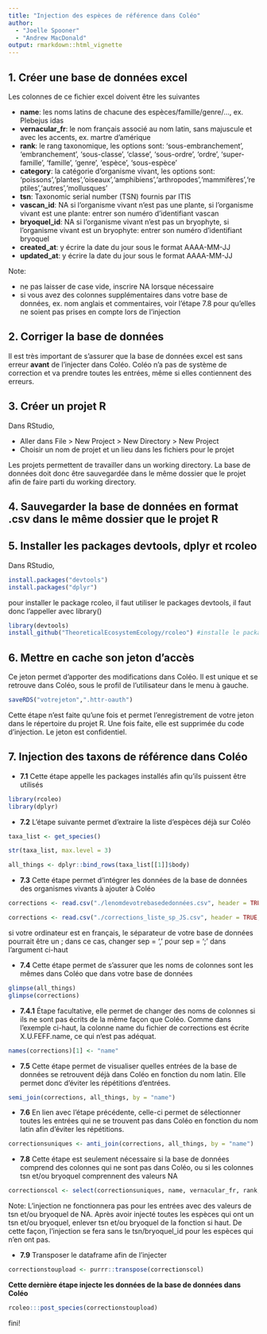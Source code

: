 ```yaml
---
title: "Injection des espèces de référence dans Coléo"
author:
  - "Joelle Spooner"
  - "Andrew MacDonald"
output: rmarkdown::html_vignette
---
```



## 1. Créer une base de données excel
Les colonnes de ce fichier excel doivent être les suivantes

* **name**: les noms latins de chacune des espèces/famille/genre/..., ex. Plebejus idas
* **vernacular_fr**: le nom français associé au nom latin, sans majuscule et avec les accents, ex. martre d'amérique
* **rank**: le rang taxonomique, les options sont: 'sous-embranchement', 'embranchement', 'sous-classe', 'classe', 'sous-ordre', 'ordre', 'super-famille', 'famille', 'genre', 'espèce', 'sous-espèce'
* **category**: la catégorie d'organisme vivant, les options sont: 'poissons','plantes','oiseaux','amphibiens','arthropodes','mammifères','reptiles','autres','mollusques'
* **tsn**: Taxonomic serial number (TSN) fournis par ITIS
* **vascan_id**: NA si l'organisme vivant n'est pas une plante, si l'organisme vivant est une plante: entrer son numéro d'identifiant vascan
* **bryoquel_id**: NA si l'organisme vivant n'est pas un bryophyte, si l'organisme vivant est un bryophyte: entrer son numéro d'identifiant bryoquel
* **created_at**: y écrire la date du jour sous le format AAAA-MM-JJ
* **updated_at**: y écrire la date du jour sous le format AAAA-MM-JJ

Note:

* ne pas laisser de case vide, inscrire NA lorsque nécessaire
* si vous avez des colonnes supplémentaires dans votre base de données, ex. nom anglais et commentaires, voir l'étape 7.8 pour qu'elles ne soient pas prises en compte lors de l'injection

## 2. Corriger la base de données
Il est très important de s'assurer que la base de données excel est sans erreur **avant** de l'injecter dans Coléo. Coléo n'a pas de système de correction et va prendre toutes les entrées, même si elles contiennent des erreurs.


## 3. Créer un projet R
Dans RStudio,

* Aller dans File > New Project > New Directory > New Project
* Choisir un nom de projet et un lieu dans les fichiers pour le projet

Les projets permettent de travailler dans un working directory. La base de données doit donc être sauvegardée dans le même dossier que le projet afin de faire parti du working directory.

## 4. Sauvegarder la base de données en format .csv dans le même dossier que le projet R

## 5. Installer les packages devtools, dplyr et rcoleo
Dans RStudio,


```r
install.packages("devtools")
install.packages("dplyr")
```
pour installer le package rcoleo, il faut utiliser le packages devtools, il faut donc l'appeller avec library()


```r
library(devtools)
install_github("TheoreticalEcosystemEcology/rcoleo") #installe le package rcoleo à partir de github
```
## 6. Mettre en cache son jeton d'accès
Ce jeton permet d'apporter des modifications dans Coléo. Il est unique et se retrouve dans Coléo, sous le profil de l'utilisateur dans le menu à gauche.

```r
saveRDS("votrejeton",".httr-oauth")
```
Cette étape n'est faite qu'une fois et permet l'enregistrement de votre jeton dans le répertoire du projet R. Une fois faite, elle est supprimée du code d'injection. Le jeton est confidentiel.

## 7. Injection des taxons de référence dans Coléo

* **7.1** Cette étape appelle les packages installés afin qu'ils puissent être utilisés

```r
library(rcoleo)
library(dplyr)
```
* **7.2** L'étape suivante permet d'extraire la liste d'espèces déjà sur Coléo

```r
taxa_list <- get_species()

str(taxa_list, max.level = 3)

all_things <- dplyr::bind_rows(taxa_list[[1]]$body)
```
* **7.3** Cette étape permet d'intégrer les données de la base de données des organismes vivants à ajouter à Coléo

```r
corrections <- read.csv("./lenomdevotrebasededonnées.csv", header = TRUE, sep = ',', stringsAsFactors = FALSE, encoding = "UTF-8") #l'encoding UTF-8 permet de garder les accents
```

```r
corrections <- read.csv("./corrections_liste_sp_JS.csv", header = TRUE, sep = ',', stringsAsFactors = FALSE, encoding = "UTF-8")
```
si votre ordinateur est en français, le séparateur de votre base de données pourrait être un ; dans ce cas, changer sep = ',' pour sep = ';' dans l'argument ci-haut



* **7.4** Cette étape permet de s'assurer que les noms de colonnes sont les mêmes dans Coléo que dans votre base de données

```r
glimpse(all_things)
glimpse(corrections)
```
* **7.4.1** Étape facultative, elle permet de changer des noms de colonnes si ils ne sont pas écrits de la même façon que Coléo. Comme dans l'exemple ci-haut, la colonne name du fichier de corrections est écrite X.U.FEFF.name, ce qui n'est pas adéquat.

```r
names(corrections)[1] <- "name"
```
* **7.5** Cette étape permet de visualiser quelles entrées de la base de données se retrouvent déjà dans Coléo en fonction du nom latin. Elle permet donc d'éviter les répétitions d'entrées.

```r
semi_join(corrections, all_things, by = "name")
```
* **7.6** En lien avec l'étape précédente, celle-ci permet de sélectionner toutes les entrées qui ne se trouvent pas dans Coléo en fonction du nom latin afin d'éviter les répétitions.

```r
correctionsuniques <- anti_join(corrections, all_things, by = "name")
```

* **7.8** Cette étape est seulement nécessaire si la base de données comprend des colonnes qui ne sont pas dans Coléo, ou si les colonnes tsn et/ou bryoquel comprennent des valeurs NA

```r
correctionscol <- select(correctionsuniques, name, vernacular_fr, rank, category, tsn, vascan_id, bryoquel_id, created_at, updated_at)
```

Note: L'injection ne fonctionnera pas pour les entrées avec des valeurs de tsn et/ou bryoquel de NA. Après avoir injecté toutes les espèces qui ont un tsn et/ou bryoquel, enlever tsn et/ou bryoquel de la fonction si haut. De cette façon, l'injection se fera sans le tsn/bryoquel_id pour les espèces qui n'en ont pas.

* **7.9** Transposer le dataframe afin de l'injecter

```r
correctionstoupload <- purrr::transpose(correctionscol)
```

**Cette dernière étape injecte les données de la base de données dans Coléo**

```r
rcoleo:::post_species(correctionstoupload)
```

fini!

